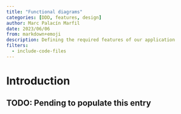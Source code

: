 ```yaml
---
title: "Functional diagrams"
categories: [DDD, features, design]
author: Marc Palacín Marfil
date: 2023/06/06
from: markdown+emoji
description: Defining the required features of our application
filters:
  - include-code-files
---
```


# Introduction

:::{.callout-warning}
## TODO: Pending to populate this entry
:::